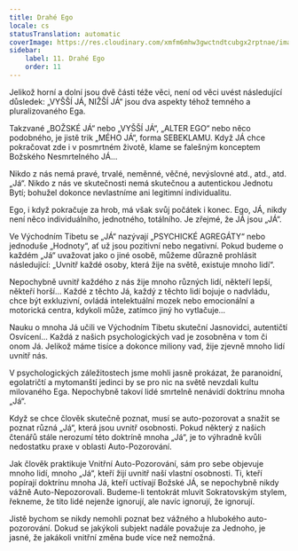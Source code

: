 ```yaml
---
title: Drahé Ego
locale: cs
statusTranslation: automatic
coverImage: https://res.cloudinary.com/xmfm6mhw3gwctndtcubgx2rptnae/image/upload/v1740468922/small_cover_tratado_de_psicologia_revolucionaria_a4c0dca4e0.webp
sidebar:
    label: 11. Drahé Ego
    order: 11
---
```

Jelikož horní a dolní jsou dvě části téže věci, není od věci uvést následující důsledek: „VYŠŠÍ JÁ, NIŽŠÍ JÁ“ jsou dva aspekty téhož temného a pluralizovaného Ega.

Takzvané „BOŽSKÉ JÁ“ nebo „VYŠŠÍ JÁ“, „ALTER EGO“ nebo něco podobného, je jistě trik „MÉHO JÁ“, forma SEBEKLAMU. Když JÁ chce pokračovat zde i v posmrtném životě, klame se falešným konceptem Božského Nesmrtelného JÁ...

Nikdo z nás nemá pravé, trvalé, neměnné, věčné, nevýslovné atd., atd., atd. „Já“. Nikdo z nás ve skutečnosti nemá skutečnou a autentickou Jednotu Bytí; bohužel dokonce nevlastníme ani legitimní individualitu.

Ego, i když pokračuje za hrob, má však svůj počátek i konec. Ego, JÁ, nikdy není něco individuálního, jednotného, ​​totálního. Je zřejmé, že JÁ jsou „JÁ“.

Ve Východním Tibetu se „JÁ“ nazývají „PSYCHICKÉ AGREGÁTY“ nebo jednoduše „Hodnoty“, ať už jsou pozitivní nebo negativní. Pokud budeme o každém „Já“ uvažovat jako o jiné osobě, můžeme důrazně prohlásit následující: „Uvnitř každé osoby, která žije na světě, existuje mnoho lidí“.

Nepochybně uvnitř každého z nás žije mnoho různých lidí, někteří lepší, někteří horší... Každé z těchto Já, každý z těchto lidí bojuje o nadvládu, chce být exkluzivní, ovládá intelektuální mozek nebo emocionální a motorická centra, kdykoli může, zatímco jiný ho vytlačuje...

Nauku o mnoha Já učili ve Východním Tibetu skuteční Jasnovidci, autentičtí Osvícení... Každá z našich psychologických vad je zosobněna v tom či onom Já. Jelikož máme tisíce a dokonce miliony vad, žije zjevně mnoho lidí uvnitř nás.

V psychologických záležitostech jsme mohli jasně prokázat, že paranoidní, egolatričtí a mytomanští jedinci by se pro nic na světě nevzdali kultu milovaného Ega. Nepochybně takoví lidé smrtelně nenávidí doktrínu mnoha „Já“.

Když se chce člověk skutečně poznat, musí se auto-pozorovat a snažit se poznat různá „Já“, která jsou uvnitř osobnosti. Pokud některý z našich čtenářů stále nerozumí této doktríně mnoha „Já“, je to výhradně kvůli nedostatku praxe v oblasti Auto-Pozorování.

Jak člověk praktikuje Vnitřní Auto-Pozorování, sám pro sebe objevuje mnoho lidí, mnoho „Já“, kteří žijí uvnitř naší vlastní osobnosti. Ti, kteří popírají doktrínu mnoha Já, kteří uctívají Božské JÁ, se nepochybně nikdy vážně Auto-Nepozorovali. Budeme-li tentokrát mluvit Sokratovským stylem, řekneme, že tito lidé nejenže ignorují, ale navíc ignorují, že ignorují.

Jistě bychom se nikdy nemohli poznat bez vážného a hlubokého auto-pozorování. Dokud se jakýkoli subjekt nadále považuje za Jednoho, je jasné, že jakákoli vnitřní změna bude více než nemožná.

